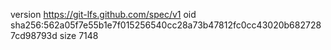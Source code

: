 version https://git-lfs.github.com/spec/v1
oid sha256:562a05f7e55b1e7f015256540cc28a73b47812fc0cc43020b6827287cd98793d
size 7148
